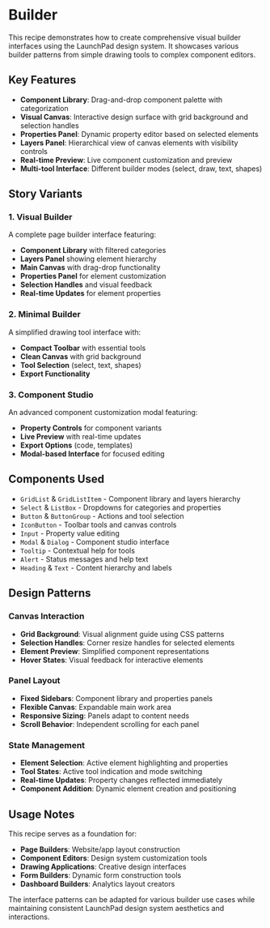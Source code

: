 # Builder

This recipe demonstrates how to create comprehensive visual builder interfaces using the LaunchPad design system. It showcases various builder patterns from simple drawing tools to complex component editors.

## Key Features

- **Component Library**: Drag-and-drop component palette with categorization
- **Visual Canvas**: Interactive design surface with grid background and selection handles
- **Properties Panel**: Dynamic property editor based on selected elements
- **Layers Panel**: Hierarchical view of canvas elements with visibility controls
- **Real-time Preview**: Live component customization and preview
- **Multi-tool Interface**: Different builder modes (select, draw, text, shapes)

## Story Variants

### 1. Visual Builder
A complete page builder interface featuring:
- **Component Library** with filtered categories
- **Layers Panel** showing element hierarchy  
- **Main Canvas** with drag-drop functionality
- **Properties Panel** for element customization
- **Selection Handles** and visual feedback
- **Real-time Updates** for element properties

### 2. Minimal Builder
A simplified drawing tool interface with:
- **Compact Toolbar** with essential tools
- **Clean Canvas** with grid background
- **Tool Selection** (select, text, shapes)
- **Export Functionality**

### 3. Component Studio
An advanced component customization modal featuring:
- **Property Controls** for component variants
- **Live Preview** with real-time updates
- **Export Options** (code, templates)
- **Modal-based Interface** for focused editing

## Components Used

- `GridList` & `GridListItem` - Component library and layers hierarchy
- `Select` & `ListBox` - Dropdowns for categories and properties
- `Button` & `ButtonGroup` - Actions and tool selection
- `IconButton` - Toolbar tools and canvas controls
- `Input` - Property value editing
- `Modal` & `Dialog` - Component studio interface
- `Tooltip` - Contextual help for tools
- `Alert` - Status messages and help text
- `Heading` & `Text` - Content hierarchy and labels

## Design Patterns

### Canvas Interaction
- **Grid Background**: Visual alignment guide using CSS patterns
- **Selection Handles**: Corner resize handles for selected elements
- **Element Preview**: Simplified component representations
- **Hover States**: Visual feedback for interactive elements

### Panel Layout
- **Fixed Sidebars**: Component library and properties panels
- **Flexible Canvas**: Expandable main work area
- **Responsive Sizing**: Panels adapt to content needs
- **Scroll Behavior**: Independent scrolling for each panel

### State Management
- **Element Selection**: Active element highlighting and properties
- **Tool States**: Active tool indication and mode switching
- **Real-time Updates**: Property changes reflected immediately
- **Component Addition**: Dynamic element creation and positioning

## Usage Notes

This recipe serves as a foundation for:
- **Page Builders**: Website/app layout construction
- **Component Editors**: Design system customization tools
- **Drawing Applications**: Creative design interfaces
- **Form Builders**: Dynamic form construction tools
- **Dashboard Builders**: Analytics layout creators

The interface patterns can be adapted for various builder use cases while maintaining consistent LaunchPad design system aesthetics and interactions.